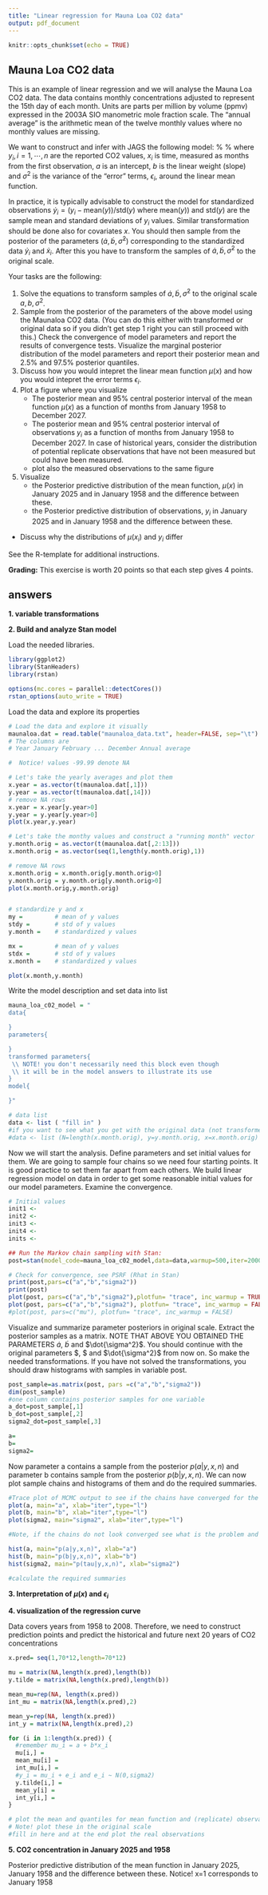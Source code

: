```yaml
---
title: "Linear regression for Mauna Loa CO2 data"
output: pdf_document
---
```


```r
knitr::opts_chunk$set(echo = TRUE)
```

## Mauna Loa CO2 data 


This is an example of linear regression and we will analyse the Mauna Loa CO2 data\footnote{\url{http://cdiac.esd.ornl.gov/ftp/trends/co2/maunaloa.co2}}. 
The data contains monthly concentrations adjusted to represent the 15th day of each month. 
Units are parts per million by volume (ppmv) expressed in the 2003A SIO manometric mole fraction scale. 
The "annual average" is the arithmetic mean of the twelve monthly values where no monthly values are missing.

We want to construct and infer with JAGS the following model:
%
\begin{align*}
  y_i &= \mu(x_i) + \epsilon_i \\
  \epsilon_i &\sim N(0, \sigma^2) \\
   \mu(x_i) &= a + bx_i \\
   p(a)&=p(b) \propto 1 \\
   \sigma^2 & \sim \text{Inv-Gamma}(0.001, 0.001)      
\end{align*}
%
where $y_i, i=1,\cdots,n$ are the reported CO2 values, $x_i$ is time, measured as months from the first observation, $a$ is an intercept, $b$ is the linear weight (slope) and $\sigma^2$ is the variance of the "error" terms, $\epsilon_i$, around the linear mean function.

In practice, it is typically advisable to construct the model for standardized observations $\dot{y}_i = (y_i-\text{mean}(y))/\text{std}(y)$ where $\text{mean}(y))$ and $\text{std}(y)$ are the sample mean and standard deviations of $y_i$ values. 
Similar transformation should be done also for covariates $x$.
You should then sample from the posterior of the parameters ($\dot{a},\dot{b},\dot{\sigma}^2$) corresponding to the standardized data $\dot{y}_i$ and $\dot{x}_i$.
After this you have to transform the samples of $\dot{a},\dot{b},\dot{\sigma}^2$ to the original scale.

Your tasks are the following:

 1. Solve the equations to transform samples of $\dot{a},\dot{b},\dot{\sigma}^2$ to the original scale $a,b,\sigma^2$.
 2. Sample from the posterior of the parameters of the above model using the Maunaloa CO2 data. (You can do this either with transformed or original data so if you didn't get step  1 right you can still proceed with this.) Check the convergence of model parameters and report the results of convergence tests.
 Visualize the marginal posterior distribution of the model parameters and report their posterior mean and 2.5% and 97.5% posterior quantiles.
 3. Discuss how you would intepret the linear mean function $\mu(x)$ and how you would intepret the error terms $\epsilon_i$.
 4. Plot a figure where you visualize 
	* The posterior mean and 95\% central posterior interval of the mean function $\mu(x)$ as a function of months from January 1958 to December 2027.
	* The posterior mean and 95\% central posterior interval of observations $y_i$ as a function of months from January 1958 to December 2027. In case of historical years, consider the distribution of potential replicate observations that have not been measured but could have been measured.
	* plot also the measured observations to the same figure
 5. Visualize 
	* the Posterior predictive distribution of the mean function, $\mu(x)$ in January 2025 and in January 1958 and the difference between these. 
	* the Posterior predictive distribution of observations, $y_i$ in January 2025 and in January 1958 and the difference between these. 
  * Discuss why the distributions of $\mu(x_i)$ and $y_i$ differ

See the R-template for additional instructions.

**Grading:** This exercise is worth 20 points so that each step gives 4 points.

## answers

**1. variable transformations**

**2. Build and analyze Stan model**

Load the needed libraries.
```r
library(ggplot2)
library(StanHeaders)
library(rstan)

options(mc.cores = parallel::detectCores())
rstan_options(auto_write = TRUE)
```

Load the data and explore its properties
```r
# Load the data and explore it visually
maunaloa.dat = read.table("maunaloa_data.txt", header=FALSE, sep="\t")
# The columns are 
# Year January February ... December Annual average

#  Notice! values -99.99 denote NA

# Let's take the yearly averages and plot them
x.year = as.vector(t(maunaloa.dat[,1]))
y.year = as.vector(t(maunaloa.dat[,14]))
# remove NA rows
x.year = x.year[y.year>0]
y.year = y.year[y.year>0]
plot(x.year,y.year)

# Let's take the monthy values and construct a "running month" vector
y.month.orig = as.vector(t(maunaloa.dat[,2:13]))
x.month.orig = as.vector(seq(1,length(y.month.orig),1))

# remove NA rows
x.month.orig = x.month.orig[y.month.orig>0]
y.month.orig = y.month.orig[y.month.orig>0]
plot(x.month.orig,y.month.orig)


# standardize y and x
my =         # mean of y values
stdy =       # std of y values
y.month =    # standardized y values

mx =         # mean of y values
stdx =       # std of y values
x.month =    # standardized y values

plot(x.month,y.month)

```

Write the model description and set data into list
```r
mauna_loa_c02_model = "
data{

}
parameters{

}
transformed parameters{
 \\ NOTE! you don't necessarily need this block even though 
 \\ it will be in the model answers to illustrate its use
}
model{

}"

# data list
data <- list ( "fill in" )
#if you want to see what you get with the original data (not transformed)
#data <- list (N=length(x.month.orig), y=y.month.orig, x=x.month.orig)
```

Now we will start the analysis. Define parameters and set initial values for them. We are going to sample four chains so we need four starting points. It is good practice to set them far apart from each others. We build linear regression model on data in order to get some reasonable initial values for our model parameters. Examine the convergence.

```r
# Initial values
init1 <- 
init2 <- 
init3 <- 
init4 <- 
inits <- 

## Run the Markov chain sampling with Stan:
post=stan(model_code=mauna_loa_c02_model,data=data,warmup=500,iter=2000,chains=4,thin=1,init=inits,control = list(adapt_delta = 0.8,max_treedepth = 10))

# Check for convergence, see PSRF (Rhat in Stan)
print(post,pars=c("a","b","sigma2"))
print(post)
plot(post, pars=c("a","b","sigma2"),plotfun= "trace", inc_warmup = TRUE)
plot(post, pars=c("a","b","sigma2"), plotfun= "trace", inc_warmup = FALSE)
#plot(post, pars=c("mu"), plotfun= "trace", inc_warmup = FALSE)
```


Visualize and summarize parameter posteriors in original scale.
Extract the posterior samples as a matrix. NOTE THAT ABOVE YOU OBTAINED THE PARAMETERS $\dot{a}$, 
$\dot{b}$ and $\dot{\sigma^2}$. You should continue with the original parameters $\dot{a}, $\dot{b} and $\dot{\sigma^2}$ 
from now on. So make the needed transformations. If you have not solved the transformations, you should draw histograms with samples in variable post.

```r
post_sample=as.matrix(post, pars =c("a","b","sigma2"))
dim(post_sample) 
#one column contains posterior samples for one variable
a_dot=post_sample[,1]
b_dot=post_sample[,2]
sigma2_dot=post_sample[,3]

a=
b=
sigma2=
```

Now parameter a contains a sample from the posterior $p(a|y,x,n)$
and parameter b contains sample from the posterior $p(b|y,x,n)$.
We can now plot sample chains and histograms of them and do the required summaries.

```r
#Trace plot of MCMC output to see if the chains have converged for the original parameters
plot(a, main="a", xlab="iter",type="l")
plot(b, main="b", xlab="iter",type="l")
plot(sigma2, main="sigma2", xlab="iter",type="l")

#Note, if the chains do not look converged see what is the problem and rerun the model

hist(a, main="p(a|y,x,n)", xlab="a")
hist(b, main="p(b|y,x,n)", xlab="b")
hist(sigma2, main="p(tau|y,x,n)", xlab="sigma2")

#calculate the required summaries


```

**3. Interpretation of $\mu(x)$ and $\epsilon_i$**



**4. visualization of the regression curve**

Data covers years from 1958 to 2008. Therefore, we need to construct prediction points 
and predict the historical and future next 20 years of CO2 concentrations
```r
x.pred= seq(1,70*12,length=70*12)

mu = matrix(NA,length(x.pred),length(b))
y.tilde = matrix(NA,length(x.pred),length(b))

mean_mu=rep(NA, length(x.pred))
int_mu = matrix(NA,length(x.pred),2)

mean_y=rep(NA, length(x.pred))
int_y = matrix(NA,length(x.pred),2)

for (i in 1:length(x.pred)) {
  #remember mu_i = a + b*x_i
  mu[i,] = 
  mean_mu[i] = 
  int_mu[i,] = 
  #y_i = mu_i + e_i and e_i ~ N(0,sigma2)
  y.tilde[i,] = 
  mean_y[i] = 
  int_y[i,] = 
}

# plot the mean and quantiles for mean function and (replicate) observations and the real observations
# Note! plot these in the original scale
#fill in here and at the end plot the real observations

```

**5. CO2 concentration in January 2025 and 1958**

 Posterior predictive distribution of the mean function in January 2025, January 1958 
 and the difference between these. Notice! x=1 corresponds to January 1958

```r

```

